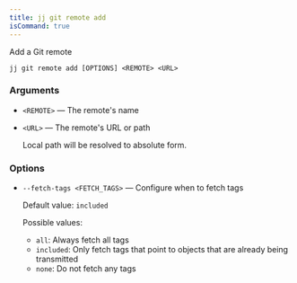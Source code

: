 ```yaml
---
title: jj git remote add
isCommand: true
---
```


Add a Git remote

```shell title="Usage"
jj git remote add [OPTIONS] <REMOTE> <URL>
```

### Arguments

- `<REMOTE>` — The remote's name
- `<URL>` — The remote's URL or path

  Local path will be resolved to absolute form.

### Options

- `--fetch-tags <FETCH_TAGS>` — Configure when to fetch tags

  Default value: `included`

  Possible values:

  - `all`:
    Always fetch all tags
  - `included`:
    Only fetch tags that point to objects that are already being transmitted
  - `none`:
    Do not fetch any tags


